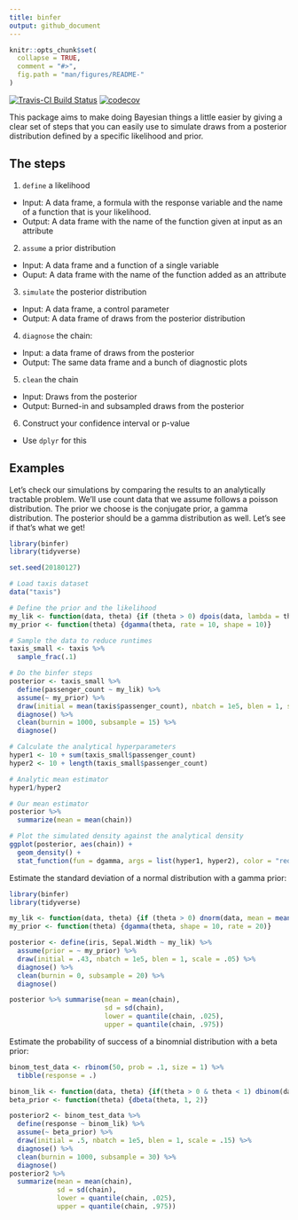 ```yaml
---
title: binfer
output: github_document
---
```


```r
knitr::opts_chunk$set(
  collapse = TRUE,
  comment = "#>",
  fig.path = "man/figures/README-"
)
```

[![Travis-CI Build Status](https://travis-ci.org/nicksolomon/binfer.svg?branch=master)](https://travis-ci.org/nicksolomon/binfer)
[![codecov](https://codecov.io/gh/nicksolomon/binfer/branch/master/graph/badge.svg)](https://codecov.io/gh/nicksolomon/binfer)

This package aims to make doing Bayesian things a little easier by giving a clear set of steps that you can easily use to simulate draws from a posterior distribution defined by a specific likelihood and prior.

## The steps

1. `define` a likelihood
  - Input: A data frame, a formula with the response variable and the name of a function that is your likelihood.
  - Output: A data frame with the name of the function given at input as an attribute
2. `assume` a prior distribution
  - Input: A data frame and a function of a single variable
  - Ouput: A data frame with the name of the function added as an attribute
3. `simulate` the posterior distribution
  - Input: A data frame, a control parameter
  - Output: A data frame of draws from the posterior distribution
4. `diagnose` the chain:
  - Input: a data frame of draws from the posterior
  - Output: The same data frame and a bunch of diagnostic plots
5. `clean` the chain
  - Input: Draws from the posterior
  - Output: Burned-in and subsampled draws from the posterior
6. Construct your confidence interval or p-value
  - Use `dplyr` for this
  
## Examples

Let's check our simulations by comparing the results to an analytically tractable problem. We'll use count data that we assume follows a poisson distribution. The prior we choose is the conjugate prior, a gamma distribution. The posterior should be a gamma distribution as well. Let's see if that's what we get!
```r
library(binfer)
library(tidyverse)

set.seed(20180127)

# Load taxis dataset
data("taxis")

# Define the prior and the likelihood
my_lik <- function(data, theta) {if (theta > 0) dpois(data, lambda = theta) else 0}
my_prior <- function(theta) {dgamma(theta, rate = 10, shape = 10)} 

# Sample the data to reduce runtimes
taxis_small <- taxis %>%
  sample_frac(.1)

# Do the binfer steps
posterior <- taxis_small %>% 
  define(passenger_count ~ my_lik) %>% 
  assume(~ my_prior) %>% 
  draw(initial = mean(taxis$passenger_count), nbatch = 1e5, blen = 1, scale = .1) %>% 
  diagnose() %>% 
  clean(burnin = 1000, subsample = 15) %>% 
  diagnose()

# Calculate the analytical hyperparameters
hyper1 <- 10 + sum(taxis_small$passenger_count)
hyper2 <- 10 + length(taxis_small$passenger_count)

# Analytic mean estimator
hyper1/hyper2

# Our mean estimator
posterior %>% 
  summarize(mean = mean(chain))

# Plot the simulated density against the analytical density
ggplot(posterior, aes(chain)) + 
  geom_density() +
  stat_function(fun = dgamma, args = list(hyper1, hyper2), color = "red")
```


Estimate the standard deviation of a normal distribution with a gamma prior:
```r
library(binfer)
library(tidyverse)

my_lik <- function(data, theta) {if (theta > 0) dnorm(data, mean = mean(iris$Sepal.Width) , sd = theta) else 0}
my_prior <- function(theta) {dgamma(theta, shape = 10, rate = 20)}

posterior <- define(iris, Sepal.Width ~ my_lik) %>% 
  assume(prior = ~ my_prior) %>% 
  draw(initial = .43, nbatch = 1e5, blen = 1, scale = .05) %>% 
  diagnose() %>% 
  clean(burnin = 0, subsample = 20) %>% 
  diagnose()

posterior %>% summarise(mean = mean(chain),
                        sd = sd(chain),
                        lower = quantile(chain, .025),
                        upper = quantile(chain, .975))
```

Estimate the probability of success of a binomnial distribution with a beta prior:

```r
binom_test_data <- rbinom(50, prob = .1, size = 1) %>% 
  tibble(response = .)

binom_lik <- function(data, theta) {if(theta > 0 & theta < 1) dbinom(data, prob = theta, size = 1) else 0}
beta_prior <- function(theta) {dbeta(theta, 1, 2)}

posterior2 <- binom_test_data %>% 
  define(response ~ binom_lik) %>% 
  assume(~ beta_prior) %>% 
  draw(initial = .5, nbatch = 1e5, blen = 1, scale = .15) %>% 
  diagnose() %>% 
  clean(burnin = 1000, subsample = 30) %>% 
  diagnose()
posterior2 %>% 
  summarize(mean = mean(chain), 
            sd = sd(chain), 
            lower = quantile(chain, .025), 
            upper = quantile(chain, .975))

```
